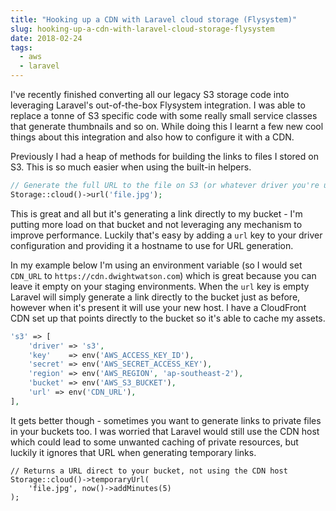 ---
title: "Hooking up a CDN with Laravel cloud storage (Flysystem)"
slug: hooking-up-a-cdn-with-laravel-cloud-storage-flysystem
date: 2018-02-24
tags:
  - aws
  - laravel
---

I've recently finished converting all our legacy S3 storage code into leveraging Laravel's out-of-the-box Flysystem integration. I was able to replace a tonne of S3 specific code with some really small service classes that generate thumbnails and so on. While doing this I learnt a few new cool things about this integration and also how to configure it with a CDN.

Previously I had a heap of methods for building the links to files I stored on S3. This is so much easier when using the built-in helpers.

```php
// Generate the full URL to the file on S3 (or whatever driver you're using).
Storage::cloud()->url('file.jpg');
```

This is great and all but it's generating a link directly to my bucket - I'm putting more load on that bucket and not leveraging any mechanism to improve performance. Luckily that's easy by adding a `url` key to your driver configuration and providing it a hostname to use for URL generation.

In my example below I'm using an environment variable (so I would set `CDN_URL` to `https://cdn.dwightwatson.com`) which is great because you can leave it empty on your staging environments. When the `url` key is empty Laravel will simply generate a link directly to the bucket just as before, however when it's present it will use your new host. I have a CloudFront CDN set up that points directly to the bucket so it's able to cache my assets.

```php
's3' => [
    'driver' => 's3',
    'key'    => env('AWS_ACCESS_KEY_ID'),
    'secret' => env('AWS_SECRET_ACCESS_KEY'),
    'region' => env('AWS_REGION', 'ap-southeast-2'),
    'bucket' => env('AWS_S3_BUCKET'),
    'url' => env('CDN_URL'),
],
```

It gets better though - sometimes you want to generate links to private files in your buckets too. I was worried that Laravel would still use the CDN host which could lead to some unwanted caching of private resources, but luckily it ignores that URL when generating temporary links.

```
// Returns a URL direct to your bucket, not using the CDN host
Storage::cloud()->temporaryUrl(
    'file.jpg', now()->addMinutes(5)
);
```

